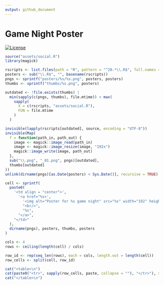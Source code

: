 ```yaml
---
output: github_document
---
```


<!-- README.md is generated from README.Rmd. Please edit that file -->

# Game Night Poster

<!-- badges: start -->
[![License](https://img.shields.io/github/license/mcanouil/game-night)](LICENSE)
<!-- badges: end -->

```r
source("assets/social.R")
library(magick)

rscripts <- list.files(path = "R", pattern = "^20.*\\.R$", full.names = TRUE)
posters <- sub("\\.R$", "", basename(rscripts))
pngs <- sprintf("posters/%s/%s.png", posters, posters)
thumbs <- sprintf("thumbs/%s.png", posters)

outdated <- !file.exists(thumbs) |
  min(sapply(c(pngs, thumbs), file.mtime)) < max(
    sapply(
      X = c(rscripts, "assets/social.R"),
      FUN = file.mtime
    )
  )

invisible(lapply(rscripts[outdated], source, encoding = "UTF-8"))
invisible(Map(
  f = function(path_in, path_out) {
    image <- magick::image_read(path_in)
    image <- magick::image_resize(image, "192x")
    magick::image_write(image, path_out)
  }, 
  sub("\\.png", "_01.png", pngs)[outdated],
  thumbs[outdated]
))
unlink(dirname(pngs)[as.Date(posters) < Sys.Date()], recursive = TRUE)
```

```r
cell <- sprintf(
  paste0(
    '<td align = "center">',
      '<a href="%s>',
        '<img alt="Poster for %s game night" src="%s" width="192" height="108" />',
        "<br/>",
        "%s",
      "</a>",
    "</td>"
  ),
  dirname(pngs), posters, thumbs, posters
)

cols <- 4
rows <- ceiling(length(cell) / cols)

row_id <- rep(seq_len(rows), each = cols, length.out = length(cell))
row_cells <- split(cell, row_id)

cat("<table>\n")
cat(paste0("<tr>", sapply(row_cells, paste, collapse = ""), "</tr>"), sep = "")
cat("</table>\n")
```

